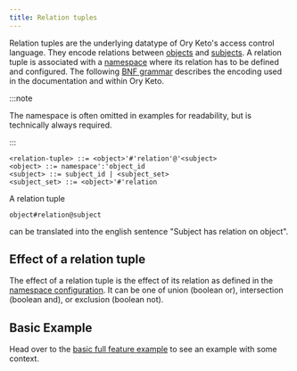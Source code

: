 ```yaml
---
title: Relation tuples
---
```


Relation tuples are the underlying datatype of Ory Keto's access control language. They encode relations between
[objects](./objects.mdx) and [subjects](./subjects.mdx). A relation tuple is associated with a [namespace](./namespaces.mdx) where
its relation has to be defined and configured. The following [BNF grammar](https://en.wikipedia.org/wiki/Backus%E2%80%93Naur_form)
describes the encoding used in the documentation and within Ory Keto.

:::note

The namespace is often omitted in examples for readability, but is technically always required.

:::

```
<relation-tuple> ::= <object>'#'relation'@'<subject>
<object> ::= namespace':'object_id
<subject> ::= subject_id | <subject_set>
<subject_set> ::= <object>'#'relation
```

A relation tuple

```keto-relation-tuples
object#relation@subject
```

can be translated into the english sentence "Subject has relation on object".

## Effect of a relation tuple

The effect of a relation tuple is the effect of its relation as defined in the [namespace configuration](./namespaces.mdx). It can
be one of union (boolean or), intersection (boolean and), or exclusion (boolean not).

## Basic Example

Head over to the [basic full feature example](../examples/olymp-file-sharing.mdx) to see an example with some context.
